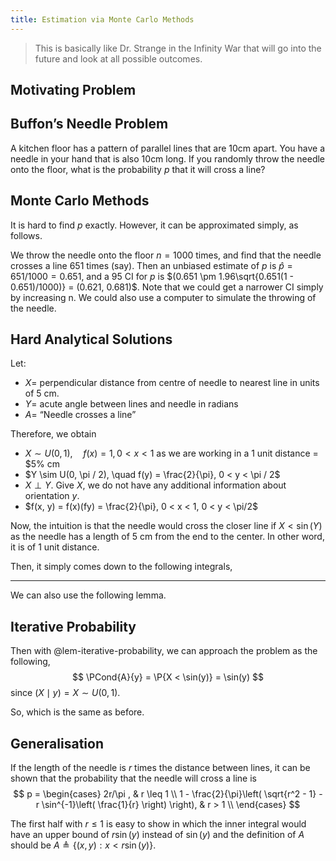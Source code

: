 ```yaml
---
title: Estimation via Monte Carlo Methods
---
```


> This is basically like Dr. Strange in the Infinity War that will go into the future and look at all possible outcomes.

## Motivating Problem

::: {#exm-12}

## Buffon's Needle Problem

A kitchen floor has a pattern of parallel lines that are $10$cm apart. You have a needle in your hand that is also $10$cm long. If you randomly throw the needle onto the floor, what is the probability $p$ that it will cross a line?

:::

## Monte Carlo Methods

It is hard to find $p$ exactly. However, it can be approximated simply, as follows.

::: {.solution}

We throw the needle onto the floor $n = 1000$ times, and find that the needle crosses a line $651$ times (say). Then an unbiased estimate of $p$ is $\hat{p} = 651/1000= 0.651$, and a $95%$ CI for $p$ is $(0.651 \pm 1.96\sqrt{0.651(1 - 0.651)/1000)} = (0.621, 0.681)$. Note that we could get a narrower CI simply by increasing n. We could also use a computer to simulate the throwing of the needle.

:::

## Hard Analytical Solutions

::: {.solution}

Let: 

- $X =$ perpendicular distance from centre of needle to nearest line in units of $5$ cm.
- $Y =$ acute angle between lines and needle in radians
- $A =$ "Needle crosses a line"

Therefore, we obtain

- $X \sim U(0, 1), \quad f(x) = 1, 0 < x < 1$ as we are working in a $1$ unit distance = $5% cm
- $Y \sim U(0, \pi / 2), \quad f(y) = \frac{2}{\pi}, 0 < y < \pi / 2$
- $X \perp Y$. Give $X$, we do not have any additional information about orientation $y$.
- $f(x, y) = f(x)(fy) = \frac{2}{\pi}, 0 < x < 1, 0 < y < \pi/2$

Now, the intuition is that the needle would cross the closer line if $X < \sin(Y)$ as the needle has a length of $5$ cm from the end to the center. In other word, it is of $1$ unit distance. 
\begin{equation*}
A = \{(x, y) : x < \sin(y)\}
\end{equation*}

Then, it simply comes down to the following integrals,

\begin{align*}
p = \P{A} & = \iint_{A} f(x, y) \, dxdy  \\
& = \frac{2}{\pi} \int_{y=0}^{\pi / 2} \left( \int_{x = 0}^{\sin(y)} dx \right) dy \\
& = \frac{2}{\pi} \int_{y=0}^{\pi/2} \sin(y) \, dy \\
& = \frac{2}{\pi} \left[ - \cos(y) \right]_0^{\pi / 2} \\
& = \frac{2}{\pi} (- 0 - (- 1)) = \frac{2}{\pi} \\
\end{align*}

:::

---

::: {.solution}

We can also use the following lemma.

::: {#lem-iterative-probability}

## Iterative Probability

\begin{equation}
\P{A} = \E{\PCond{A}{Y}}
\end{equation}

:::

::: {.proof}

\begin{align*}
p = \P{A} &= \E{\mathbfcal{1}_A} \tag{$\mathbf{1}_A$ is indicator} \\
& = \E{\ECond{\mathbfcal{1}_A}{Y}} \tag{Law of iterated expectation} \\
& = \E{\PCond{A}{Y}} \\
\end{align*}

:::

Then with @lem-iterative-probability, we can approach the problem as the following,
$$
\PCond{A}{y} = \P{X < \sin(y)} = \sin(y)
$$
since $(X \mid y) = X \sim U(0, 1)$.

So,
\begin{align*}
p & = \P{A} \\
& = \E{\PCond{A}{Y}} \\
& = \E{\sin(Y)} \\
& = \int_0^{\pi/2} \sin(y) \frac{2}{\pi} \, dy \\
& = \frac{2}{\pi} \\
\end{align*}
which is the same as before.

:::

## Generalisation

If the length of the needle is $r$ times the distance between lines, it can be shown that the probability that the needle will cross a line is
$$
p = \begin{cases}
2r/\pi , & r \leq 1 \\
1 - \frac{2}{\pi}\left( \sqrt{r^2 - 1} - r \sin^{-1}\left( \frac{1}{r} \right) \right), & r > 1 \\
\end{cases}
$$

The first half with $r \leq 1$ is easy to show in which the inner integral would have an upper bound of $r \sin(y)$ instead of $\sin(y)$ and the definition of $A$ should be $A \triangleq \{ (x, y) : x < r \sin(y) \}$.
